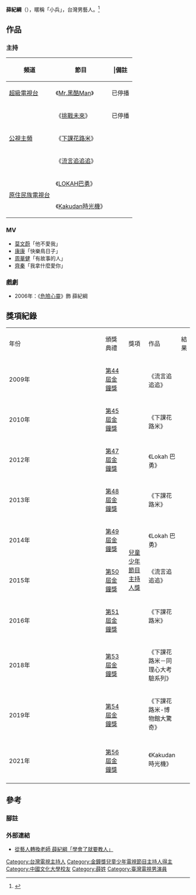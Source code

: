 {{blpsources|time=2020-12-01}}
{{藝人
| 姓名 = 薛紀綱
| 類型 =男藝人
| 圖片 = 
| 圖片尺寸 = 
| 圖片簡介 = 
| 原名 = 薛紀綱
| 羅馬拼音 = 
| 英文名 = 
| 綽號 = 小兵
| 出生日期 = {{birth date and age|1976|4|22}}
| 出生地點 = {{TWN}}
| 國籍 = {{ROC}}
| 逝世日期 =  
| 逝世地點 = 
| 職業 = 
| 語言 =  [[中華民國國語|中華民國國語]]、[[閩南語|閩南語]]
| 教育程度 = [[文化大學|文化大學]]
| 宗教信仰 = 
| 配偶 = [[王湘涵|王湘涵]]
| 出身地 = 
| 出道作 = 
| 出道日期 = 1996年
| 代表作 = 
| 活躍年代 = 
| 唱片公司 = 
| 經紀公司 =
| 網站 =  
| IMDb =
}}

'''薛紀綱'''（{{bd|1976年|4月22日||}}），暱稱「小兵」，台灣男藝人。<ref>{{Cite web|url=http://www.pts.org.tw/Program/Template1B_Host.aspx?PNum=505|title=公共電視|accessdate=2016-10-18|work=www.pts.org.tw}}</ref>

==作品==
===主持===
{| class="wikitable" 
|- 
!頻道||節目|||備註
|- 
|[[超級電視台|超級電視台]]||《[[Mr.黑酷Man|Mr.黑酷Man]]》||已停播
|-
|rowspan=3|[[公視主頻|公視主頻]]||《[[挑戰未來|挑戰未來]]》||已停播
|-
|《[[下課花路米|下課花路米]]》||
|-
|《[[流言追追追|流言追追追]]》||
|-
|rowspan=2|[[原住民族電視台|原住民族電視台]]||《[[LOKAH巴勇|LOKAH巴勇]]》||
|-
|《[[Kakudan時光機|Kakudan時光機]]》||
|}

===MV===
*[[莫文蔚|莫文蔚]]「他不愛我」
*[[康康|康康]]「快樂鳥日子」
*[[周華健|周華健]]「有故事的人」
*[[齊秦|齊秦]]「我拿什麼愛你」

===戲劇===
*2006年：《[[危險心靈_(電視劇)|危險心靈]]》飾 薛紀綱

== 獎項紀錄 ==
{| class="wikitable" width="90%"
|-align=center
| width="8%"|年份
| width="15%"|頒獎典禮
| width="18%"|獎項
| width="17%"|作品
| width="10%"|結果
|- align=center
| 2009年
|  [[第44屆金鐘獎|第44屆金鐘獎]]
| rowspan="14" | [[金鐘獎兒童少年節目主持人獎得獎列表|兒童少年節目主持人獎]]
| rowspan="2" | 《流言追追追》
| {{nom}}
|- align=center
| rowspan="2" | 2010年
| rowspan="2" |  [[第45屆金鐘獎|第45屆金鐘獎]]
| {{nom}}
|- align=center
| rowspan="2" | 《下課花路米》
| {{nom}}
|- align=center
| rowspan="2" | 2012年
| rowspan="2" | [[第47屆金鐘獎|第47屆金鐘獎]]
| {{won}}
|- align=center
| 《Lokah 巴勇》
| {{nom}}
|- align=center
| 2013年
|  [[第48屆金鐘獎|第48屆金鐘獎]]
| 《下課花路米》
| {{nom}}
|- align=center
| 2014年
|  [[第49屆金鐘獎|第49屆金鐘獎]]
| 《Lokah 巴勇》
| {{nom}}
|- align=center
| rowspan="2" | 2015年
| rowspan="2" |  [[第50屆金鐘獎|第50屆金鐘獎]]
| 《流言追追追》
| {{won}}
|- align=center
| rowspan="2" |  《下課花路米》
| {{nom}}
|- align=center
| 2016年
|  [[第51屆金鐘獎|第51屆金鐘獎]]
| {{nom}}
|- align=center
| 2018年
| [[第53屆金鐘獎|第53屆金鐘獎]]
| 《下課花路米－同理心大考驗系列》
| {{nom}}
|- align=center
| rowspan="2" | 2019年
| rowspan="2" | [[第54屆金鐘獎|第54屆金鐘獎]]
| 《下課花路米-博物館大驚奇》
| {{nom}}
|- align=center
| rowspan="2" | 《Kakudan時光機》
| {{won}}
|- align=center
| 2021年
| [[第56屆金鐘獎|第56屆金鐘獎]]
| {{won}}
|-
|}

==參考==

===腳註===
{{reflist}}

===外部連結===
*[http://campus.chinatimes.com/20160822002569-262304 從藝人轉換老師 薛紀綱「學會了就要教人」] {{Wayback|url=http://campus.chinatimes.com/20160822002569-262304 |date=20161117222926 }}

{{金鐘獎兒童少年節目主持人}}
[[Category:台灣電視主持人|Category:台灣電視主持人]]
[[Category:金鐘獎兒童少年電視節目主持人得主|Category:金鐘獎兒童少年電視節目主持人得主]]
[[Category:中國文化大學校友|Category:中國文化大學校友]]
[[Category:薛姓|Category:薛姓]]
[[Category:臺灣電視男演員|Category:臺灣電視男演員]]